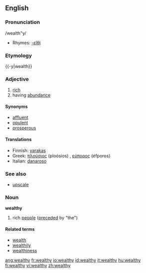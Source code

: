 ==English==

===Pronunciation===
/wealth"y/
*Rhymes: [[Rhymes:English:-ɛlθi|-ɛlθi]]

===Etymology===
{{-y|wealth}}

===Adjective===
{{wikipedia}}
{{en-adj-both-y|wealth}}

# [[rich]]
# having [[abundance]]

====Synonyms====
* [[affluent]]
* [[opulent]]
* [[prosperous]]

====Translations====
{{top}}
*Finnish: [[varakas]]
*Greek: [[πλούσιος]] (ploósios) {{m}}, [[εύπορος]] (éfporos) {{m}}
*Italian: [[danaroso]]
{{bottom}}

===See also===
* [[upscale]]

===Noun===
'''wealthy'''
# rich [[people]] ([[precede]]d by "the")

====Related terms====
* [[wealth]]
* [[wealthily]]
* [[wealthiness]]

[[ang:wealthy]]
[[fr:wealthy]]
[[io:wealthy]]
[[id:wealthy]]
[[it:wealthy]]
[[hu:wealthy]]
[[fi:wealthy]]
[[vi:wealthy]]
[[zh:wealthy]]